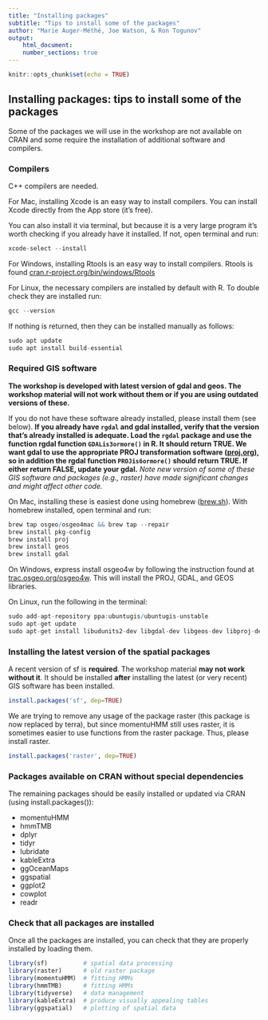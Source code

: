 ```yaml
---
title: "Installing packages"
subtitle: "Tips to install some of the packages"
author: "Marie Auger-Méthé, Joe Watson, & Ron Togunov"
output: 
    html_document:
    number_sections: true
---
```



```r
knitr::opts_chunk$set(echo = TRUE)
```

## Installing packages: tips to install some of the packages

Some of the packages we will use in the workshop are not available on CRAN and some require the installation of additional software and compilers.

### Compilers

C++ compilers are needed. 

For Mac, installing Xcode is an easy way to install compilers. 
You can install Xcode directly from the App store (it's free).

You can also install it via terminal, but because it is a very large program it's worth checking if you already have it installed. If not, open terminal and run:

```r
xcode-select --install
```

For Windows, installing Rtools is an easy way to install compilers. Rtools is found [cran.r-project.org/bin/windows/Rtools](https://cran.r-project.org/bin/windows/Rtools/index.html)

For Linux, the necessary compilers are installed by default with R. To double check they are installed run:

```r
gcc --version
```

If nothing is returned, then they can be installed manually as follows:

```r
sudo apt update
sudo apt install build-essential
```


### Required GIS software

**The workshop is developed with latest version of gdal and geos. The workshop material will not work without them or if you are using outdated versions of these.** 

If you do not have these software already installed, please install them (see below). **If you already have `rgdal` and gdal installed, verify that the version that's already installed is adequate. Load the `rgdal` package and use the function rgdal function `GDALis3ormore()` in R. It should return TRUE. We want gdal to use the appropriate PROJ transformation software ([proj.org](https://proj.org/)), so in addition the rgdal function `PROJis6ormore()` should return TRUE. If either return FALSE, update your gdal.**
*Note new version of some of these GIS software and packages (e.g., raster) have made significant changes and might affect other code.*


On Mac, installing these is easiest done using homebrew ([brew.sh](https://brew.sh/)). With homebrew installed, open terminal and run:

```r
brew tap osgeo/osgeo4mac && brew tap --repair
brew install pkg-config
brew install proj
brew install geos
brew install gdal
```

On Windows, express install osgeo4w by following the instruction found at  [trac.osgeo.org/osgeo4w](https://trac.osgeo.org/osgeo4w/). This will install the PROJ, GDAL, and GEOS libraries.

On Linux, run the following in the terminal:
```r
sudo add-apt-repository ppa:ubuntugis/ubuntugis-unstable
sudo apt-get update
sudo apt-get install libudunits2-dev libgdal-dev libgeos-dev libproj-dev 
```


### Installing the latest version of the spatial packages

A recent version of sf is **required**. The workshop material **may not work without it**. It should be installed **after** installing the latest (or very recent) GIS software has been installed.

```r
install.packages('sf', dep=TRUE)
```

We are trying to remove any usage of the package raster (this package is now replaced by terra), but since momentuHMM still uses raster, it is sometimes easier to use functions from the raster package.
Thus, please install raster.

```r
install.packages('raster', dep=TRUE)
```


### Packages available on CRAN without special dependencies

The remaining packages should be easily installed or updated via CRAN (using install.packages()):

+ momentuHMM
+ hmmTMB
+ dplyr
+ tidyr
+ lubridate
+ kableExtra
+ ggOceanMaps
+ ggspatial
+ ggplot2
+ cowplot
+ readr

### Check that all packages are installed

Once all the packages are installed, you can check that they are properly installed by loading them.

```r
library(sf)          # spatial data processing
library(raster)      # old raster package
library(momentuHMM)  # fitting HMMs
library(hmmTMB)      # fitting HMMs
library(tidyverse)   # data management
library(kableExtra)  # produce visually appealing tables
library(ggspatial)   # plotting of spatial data
```
